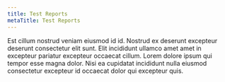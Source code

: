 ```yaml
---
title: Test Reports
metaTitle: Test Reports
---
```

Est cillum nostrud veniam eiusmod id id. Nostrud ex deserunt excepteur deserunt consectetur elit sunt. Elit incididunt ullamco amet amet in excepteur pariatur excepteur occaecat cillum. Lorem dolore ipsum qui tempor esse magna dolor. Nisi ea cupidatat incididunt nulla eiusmod consectetur excepteur id occaecat dolor qui excepteur quis.